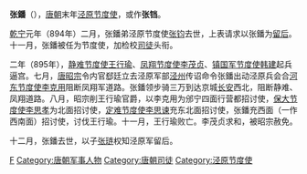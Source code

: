 {{unreferenced|time=2016-12-10T04:26:38+00:00}}
'''张鐇'''（{{bd|9世纪||895年|catIdx=Z}}），[[唐朝|唐朝]]末年[[泾原节度使|泾原节度使]]，或作'''张铛'''。

[[乾宁|乾宁]]元年（894年）二月，张鐇弟泾原节度使[[张钧_(唐朝)|张钧]]去世，上表请求以张鐇为[[留后|留后]]。十一月，张鐇被任为节度使，加检校[[司徒|司徒]]头衔。

二年（895年），[[静难节度使|静难节度使]][[王行瑜|王行瑜]]、[[凤翔节度使|凤翔节度使]][[李茂贞|李茂贞]]、[[镇国军节度使|镇国军节度使]][[韩建|韩建]]起兵逼宫。七月，[[唐昭宗|唐昭宗]]令内官郄廷立去泾原军部[[泾州|泾州]]传诏命令张鐇出动泾原兵会合[[河东节度使|河东节度使]][[李克用|李克用]]阻断凤翔军道路。张鐇领步骑三万到达京城[[长安|长安]]西北，阻断静难、凤翔道路。八月，昭宗削王行瑜官爵，以李克用为邠宁四面行营都招讨使，[[保大节度使|保大节度使]][[李思孝_(唐朝)|李思孝]]为北面招讨使，[[定难节度使|定难节度使]][[李思谏|李思谏]]充东北面招讨使，张鐇充西面（一作西南面）招讨使，讨伐王行瑜。十一月，王行瑜败亡。李茂贞求和，被昭宗赦免。

十二月，张鐇去世，以子[[张琏_(唐朝)|张琏]]权知泾原军留后。

{{DEFAULTSORT:Z}}
[[Category:张姓|F]]
[[Category:唐朝军事人物|Category:唐朝军事人物]]
[[Category:唐朝司徒|Category:唐朝司徒]]
[[Category:泾原节度使|Category:泾原节度使]]